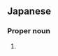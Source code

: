 ==Japanese==
{{ja-kanjitab|り|か|yomi=o}}

===Proper noun===
{{ja-pos|proper|りか}}

# {{given name|female|lang=ja|sort=りか}}